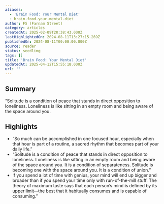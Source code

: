 ```yaml
---
aliases:
  - 'Brain Food: Your Mental Diet'
  - brain-food-your-mental-diet
author: FS (Farnam Street)
category: articles
createdAt: 2025-02-09T20:38:43.000Z
lastHighlightedOn: 2024-08-11T13:27:15.269Z
publishedOn: 2024-08-11T00:00:00.000Z
source: reader
status: seedling
tags: []
title: 'Brain Food: Your Mental Diet'
updatedAt: 2025-04-12T15:55:18.000Z
url: ''
---
```

## Summary

“Solitude is a condition of peace that stands in direct opposition to loneliness. Loneliness is like sitting in an empty room and being aware of the space around you.

## Highlights

- “So much can be accomplished in one focused hour, especially when that hour is part of a routine, a sacred rhythm that becomes part of your daily life.”
- “Solitude is a condition of peace that stands in direct opposition to loneliness. Loneliness is like sitting in an empty room and being aware of the space around you. It is a condition of separateness. Solitude is becoming one with the space around you. It is a condition of union.”
- If you spend a lot of time with genius, your mind will end up bigger and broader than if you spend your time only with run-of-the-mill stuff. The theory of maximum taste says that each person’s mind is defined by its upper limit—the best that it habitually consumes and is capable of consuming.”
